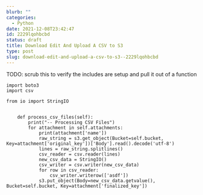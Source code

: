 ```yaml
---
blurb: ""
categories:
  - Python
date: 2021-12-08T23:42:47
id: 2229lqohbcbd
status: draft
title: Download Edit And Upload A CSV to S3
type: post
slug: download-edit-and-upload-a-csv-to-s3--2229lqohbcbd
---
```


TODO: scrub this to verify the includes are setup and pull it out of a function 

```
import boto3
import csv

from io import StringIO


    def process_csv_files(self):
        print("-- Processing CSV Files")
        for attachment in self.attachments:
            print(attachment['name'])
            raw_string = s3.get_object(Bucket=self.bucket, Key=attachment['original_key'])['Body'].read().decode('utf-8')
            lines = raw_string.splitlines()
            csv_reader = csv.reader(lines)
            new_csv_data = StringIO()
            csv_writer = csv.writer(new_csv_data)
            for row in csv_reader:
                csv_writer.writerow(['asdf'])
            s3.put_object(Body=new_csv_data.getvalue(), Bucket=self.bucket, Key=attachment['finalized_key'])
```


